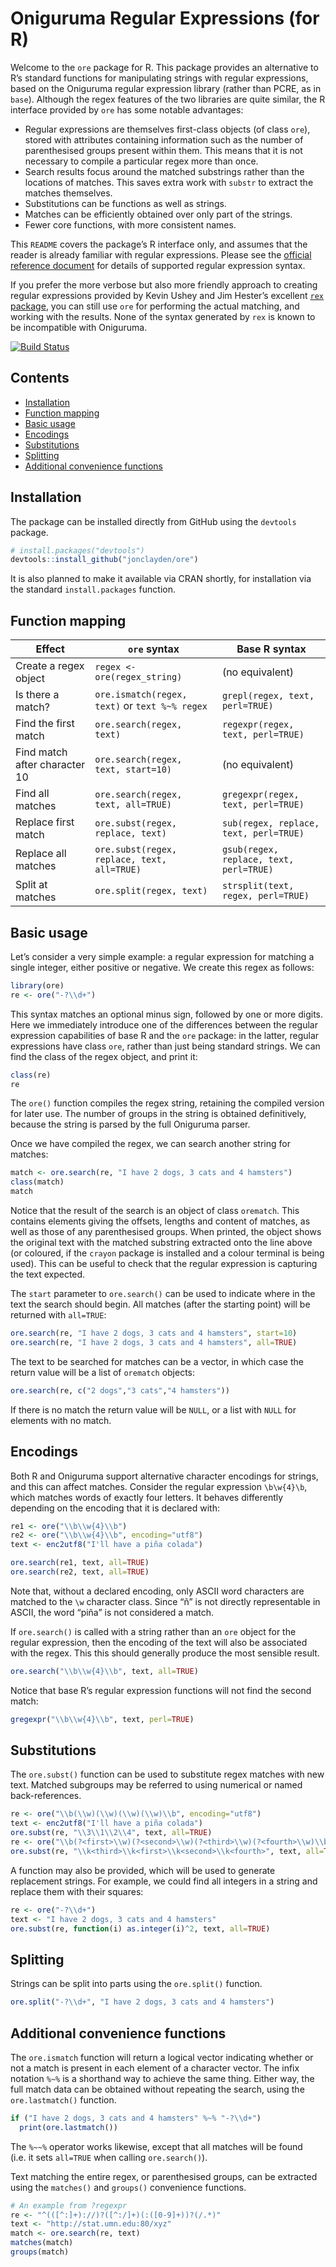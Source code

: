 # Oniguruma Regular Expressions (for R)

Welcome to the `ore` package for R. This package provides an alternative to R's standard functions for manipulating strings with regular expressions, based on the Oniguruma regular expression library (rather than PCRE, as in `base`). Although the regex features of the two libraries are quite similar, the R interface provided by `ore` has some notable advantages:

- Regular expressions are themselves first-class objects (of class `ore`), stored with attributes containing information such as the number of parenthesised groups present within them. This means that it is not necessary to compile a particular regex more than once.
- Search results focus around the matched substrings rather than the locations of matches. This saves extra work with `substr` to extract the matches themselves.
- Substitutions can be functions as well as strings.
- Matches can be efficiently obtained over only part of the strings.
- Fewer core functions, with more consistent names.

This `README` covers the package's R interface only, and assumes that the reader is already familiar with regular expressions. Please see the [official reference document](https://raw.githubusercontent.com/k-takata/Onigmo/master/doc/RE) for details of supported regular expression syntax.

If you prefer the more verbose but also more friendly approach to creating regular expressions provided by Kevin Ushey and Jim Hester's excellent [`rex` package](https://github.com/kevinushey/rex), you can still use `ore` for performing the actual matching, and working with the results. None of the syntax generated by `rex` is known to be incompatible with Oniguruma.

[![Build Status](https://travis-ci.org/jonclayden/ore.svg?branch=master)](https://travis-ci.org/jonclayden/ore)

## Contents

- [Installation](#installation)
- [Function mapping](#function-mapping)
- [Basic usage](#basic-usage)
- [Encodings](#encodings)
- [Substitutions](#substitutions)
- [Splitting](#splitting)
- [Additional convenience functions](#additional-convenience-functions)

## Installation

The package can be installed directly from GitHub using the `devtools` package.

```r
# install.packages("devtools")
devtools::install_github("jonclayden/ore")
```

It is also planned to make it available via CRAN shortly, for installation via the standard `install.packages` function.

## Function mapping

| Effect                        | `ore` syntax                                   | Base R syntax                           |
| ----------------------------- | ---------------------------------------------- | --------------------------------------- |
| Create a regex object         | `regex <- ore(regex_string)`                   | (no equivalent)                         |
| Is there a match?             | `ore.ismatch(regex, text)` or `text %~% regex` | `grepl(regex, text, perl=TRUE)`         |
| Find the first match          | `ore.search(regex, text)`                      | `regexpr(regex, text, perl=TRUE)`       |
| Find match after character 10 | `ore.search(regex, text, start=10)`            | (no equivalent)                         |
| Find all matches              | `ore.search(regex, text, all=TRUE)`            | `gregexpr(regex, text, perl=TRUE)`      |
| Replace first match           | `ore.subst(regex, replace, text)`              | `sub(regex, replace, text, perl=TRUE)`  |
| Replace all matches           | `ore.subst(regex, replace, text, all=TRUE)`    | `gsub(regex, replace, text, perl=TRUE)` |
| Split at matches              | `ore.split(regex, text)`                       | `strsplit(text, regex, perl=TRUE)`      |

## Basic usage

Let's consider a very simple example: a regular expression for matching a single integer, either positive or negative. We create this regex as follows:

```r
library(ore)
re <- ore("-?\\d+")
```

This syntax matches an optional minus sign, followed by one or more digits. Here we immediately introduce one of the differences between the regular expression capabilities of base R and the `ore` package: in the latter, regular expressions have class `ore`, rather than just being standard strings. We can find the class of the regex object, and print it:

```r
class(re)
re
```

The `ore()` function compiles the regex string, retaining the compiled version for later use. The number of groups in the string is obtained definitively, because the string is parsed by the full Oniguruma parser.

Once we have compiled the regex, we can search another string for matches:

```r
match <- ore.search(re, "I have 2 dogs, 3 cats and 4 hamsters")
class(match)
match
```

Notice that the result of the search is an object of class `orematch`. This contains elements giving the offsets, lengths and content of matches, as well as those of any parenthesised groups. When printed, the object shows the original text with the matched substring extracted onto the line above (or coloured, if the `crayon` package is installed and a colour terminal is being used). This can be useful to check that the regular expression is capturing the text expected.

The `start` parameter to `ore.search()` can be used to indicate where in the text the search should begin. All matches (after the starting point) will be returned with `all=TRUE`:

```r
ore.search(re, "I have 2 dogs, 3 cats and 4 hamsters", start=10)
ore.search(re, "I have 2 dogs, 3 cats and 4 hamsters", all=TRUE)
```

The text to be searched for matches can be a vector, in which case the return value will be a list of `orematch` objects:

```r
ore.search(re, c("2 dogs","3 cats","4 hamsters"))
```

If there is no match the return value will be `NULL`, or a list with `NULL` for elements with no match.

## Encodings

Both R and Oniguruma support alternative character encodings for strings, and this can affect matches. Consider the regular expression `\b\w{4}\b`, which matches words of exactly four letters. It behaves differently depending on the encoding that it is declared with:

```r
re1 <- ore("\\b\\w{4}\\b")
re2 <- ore("\\b\\w{4}\\b", encoding="utf8")
text <- enc2utf8("I'll have a piña colada")

ore.search(re1, text, all=TRUE)
ore.search(re2, text, all=TRUE)
```

Note that, without a declared encoding, only ASCII word characters are matched to the `\w` character class. Since "ñ" is not directly representable in ASCII, the word "piña" is not considered a match.

If `ore.search()` is called with a string rather than an `ore` object for the regular expression, then the encoding of the text will also be associated with the regex. This this should generally produce the most sensible result.

```r
ore.search("\\b\\w{4}\\b", text, all=TRUE)
```

Notice that base R's regular expression functions will not find the second match:

```r
gregexpr("\\b\\w{4}\\b", text, perl=TRUE)
```

## Substitutions

The `ore.subst()` function can be used to substitute regex matches with new text. Matched subgroups may be referred to using numerical or named back-references.

```r
re <- ore("\\b(\\w)(\\w)(\\w)(\\w)\\b", encoding="utf8")
text <- enc2utf8("I'll have a piña colada")
ore.subst(re, "\\3\\1\\2\\4", text, all=TRUE)
re <- ore("\\b(?<first>\\w)(?<second>\\w)(?<third>\\w)(?<fourth>\\w)\\b", encoding="utf8")
ore.subst(re, "\\k<third>\\k<first>\\k<second>\\k<fourth>", text, all=TRUE)
```

A function may also be provided, which will be used to generate replacement strings. For example, we could find all integers in a string and replace them with their squares:

```r
re <- ore("-?\\d+")
text <- "I have 2 dogs, 3 cats and 4 hamsters"
ore.subst(re, function(i) as.integer(i)^2, text, all=TRUE)
```

## Splitting

Strings can be split into parts using the `ore.split()` function.

```r
ore.split("-?\\d+", "I have 2 dogs, 3 cats and 4 hamsters")
```

## Additional convenience functions

The `ore.ismatch` function will return a logical vector indicating whether or not a match is present in each element of a character vector. The infix notation `%~%` is a shorthand way to achieve the same thing. Either way, the full match data can be obtained without repeating the search, using the `ore.lastmatch()` function.

```r
if ("I have 2 dogs, 3 cats and 4 hamsters" %~% "-?\\d+")
  print(ore.lastmatch())
```

The `%~~%` operator works likewise, except that all matches will be found (i.e. it sets `all=TRUE` when calling `ore.search()`).

Text matching the entire regex, or parenthesised groups, can be extracted using the `matches()` and `groups()` convenience functions.

```r
# An example from ?regexpr
re <- "^(([^:]+)://)?([^:/]+)(:([0-9]+))?(/.*)"
text <- "http://stat.umn.edu:80/xyz"
match <- ore.search(re, text)
matches(match)
groups(match)
```
